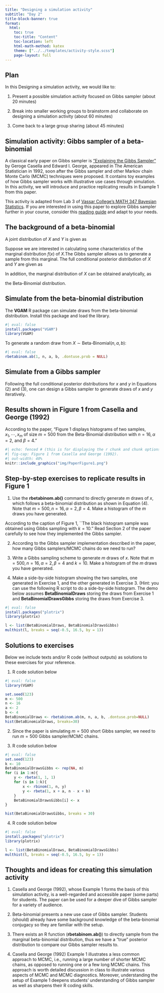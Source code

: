 ```yaml
---
title: "Designing a simulation activity"
subtitle: "Day 2"
title-block-banner: true
format:
  html:
    toc: true
    toc-title: "Content"
    toc-location: left
    html-math-method: katex
    theme: ["../../templates/activity-style.scss"]
    page-layout: full
---
```



## Plan

In this Designing a simulation activity, we would like to:

1. Present a possible simulation activity focused on Gibbs sampler (about 20 minutes)

2. Break into smaller working groups to brainstorm and collaborate on designing a simulation activity (about 60 minutes)

3. Come back to a large group sharing (about 45 minutes)

## Simulation activity: Gibbs sampler of a beta-binomial

A classical early paper on Gibbs sampler is ["Explaining the Gibbs Sampler"](https://www.tandfonline.com/doi/abs/10.1080/00031305.1992.10475878) by Geroge Casella and Edward I. George, appeared in The American Statistician in 1992, soon after the Gibbs sampler and other Markov chain Monte Carlo (MCMC) techniques were proposed. It contains toy examples of how Gibbs sampler works with illustrative use cases through simulation. In this activity, we will introduce and practice replicating results in Example 1 from this paper.

This activity is adapted from Lab 3 of [Vassar College's MATH 347 Bayesian Statistics](https://github.com/monika76five/Undergrad-Bayesian-Course). If you are interested in using this paper to explore Gibbs sampler further in your course, consider this [reading guide](https://github.com/monika76five/Undergrad-Bayesian-Course/blob/master/Lectures/4-GibbsMCMC/F19MATH347_ExpGibbsReadingGuide.pdf) and adapt to your needs.


## The background of a beta-binomial

A joint distribution of $X$ and $Y$ is given as

\begin{equation}
f(x,y)\propto \binom{n}{x}y^{x+\alpha-1}(1-y)^{n-x+\beta-1},\; x=-1,\cdots 
,n,\; 0\leq y\leq 1.
\end{equation}

\noindent Suppose we are interested in calculating some characteristics of the marginal distribution $f(x)$ of $X$.The Gibbs sampler allows us to generate a sample from this marginal. The full conditional posterior
distribution of $X$ and $Y$ are given as

\begin{equation}
x \mid y,n,\alpha,\beta \sim \textrm{Binomial}(n,y),
\end{equation}

\begin{equation}
y \mid x,n,\alpha,\beta\sim \text{Beta}(x+\alpha,n-x+\beta).
\end{equation}

In addition, the marginal distribution of $X$ can be obtained analytically, as

\begin{equation}
f(x)=\binom{n}{x}\frac{\Gamma(\alpha+\beta)}{\Gamma(\alpha)\Gamma(\beta)}\frac{\Gamma(x+\alpha)\Gamma(n-x+\beta)}{\Gamma(\alpha+\beta+n)},x=0,1,\cdots,n,
\end{equation}
the Beta-Binomial distribution.

## Simulate from the beta-binomial distribution

The **VGAM** R package can simulate draws from the beta-binomial distribution. Install this package and load the library.

```r
#| eval: false
install.packages("VGAM")
library(VGAM)
```
To generate a random draw from $X \sim \textrm{Beta-Binomial}(n,a,b)$:

```r
#| eval: false
rbetabinom.ab(1, n, a, b, .dontuse.prob = NULL)
```

## Simulate from a Gibbs sampler

Following the full conditional posterior distributions for $x$ and $y$ in Equations (2) and (3), one can design a Gibbs sampler to generate draws of $x$ and $y$ iteratively.

## Results shown in Figure 1 from Casella and George (1992)

According to the paper, “Figure 1 displays histograms of two samples, $x_1, \cdots, x_m$ of size $m = 500$ from the Beta-Binomial distribution with $n = 16, \alpha = 2$, and $\beta = 4$.”

```r
#| echo: fenced # (this is for displaying the r chunk and chunk options when rendered!)
#| fig-cap: Figure 1 from Casella and George (1992).
#| out-width: 40%
knitr::include_graphics("img/PaperFigure1.png")
```

## Step-by-step exercises to replicate results in Figure 1

1. Use the **rbetabinom.ab()** command to directly generate $m$ draws of $x$, which follows a beta-binomial distribution as shown in Equation (4). Note that $m = 500, n = 16, \alpha = 2, \beta = 4$. Make a histogram of the $m$ draws you have generated.

According to the caption of Figure 1, ``The black histogram sample was obtained using Gibbs sampling with $k = 10$." Read Section 2 of the paper carefully to see how they implemented the Gibbs sampler.

2. According to the Gibbs sampler implementation described in the paper, how many Gibbs samplers/MCMC chains do we need to run?

3. Write a Gibbs sampling scheme to generate $m$ draws of $x$. Note that $m = 500,n = 16, \alpha = 2, \beta = 4$ and $k = 10$. Make a histogram of the $m$ draws you have generated.

4. Make a side-by-side histogram showing the two samples, one generated in Exercise 1, and the other generated in Exercise 3. (Hint: you can use the following R script to do a side-by-side histogram. The demo below assumes **BetaBinomialDraws** storing the draws from Exercise 1 and **BetaBinomialDrawsGibbs** storing the draws from Exercise 3.

```r
#| eval: false
install.packages("plotrix")
library(plotrix)

l <- list(BetaBinomialDraws, BetaBinomialDrawsGibbs)
multhist(l, breaks = seq(-0.5, 16.5, by = 1))
```

## Solutions to exercises

Below we include texts and/or R code (without outputs) as solutions to these exercises for your reference.

1. R code solution below
```r
#| eval: false
library(VGAM)

set.seed(123)
m <- 500
n <- 16
a <- 2
b <- 4
BetaBinomialDraws <- rbetabinom.ab(m, n, a, b, .dontuse.prob=NULL)
hist(BetaBinomialDraws, breaks=30)
```

2. Since the paper is simulating $m = 500$ short Gibbs sampler, we need to run $m = 500$ Gibbs sampler/MCMC chains.

3. R code solution below
```r
#| eval: false
set.seed(123)
k <- 10
BetaBinomialDrawsGibbs <- rep(NA, m)
for (i in 1:m){
    y <- rbeta(1, 1, 1)
    for (s in 1:k){
        x <- rbinom(1, n, y)
        y <- rbeta(1, x + a, n - x + b)
    }
    BetaBinomialDrawsGibbs[i] <- x
}

hist(BetaBinomialDrawsGibbs, breaks = 30)
```

4. R code solution below
```r
#| eval: false
install.packages("plotrix")
library(plotrix)

l <- list(BetaBinomialDraws, BetaBinomialDrawsGibbs)
multhist(l, breaks = seq(-0.5, 16.5, by = 1))
```

## Thoughts and ideas for creating this simulation activity

1. Casella and George (1992), whose Example 1 forms the basis of this simulation activity, is a well-regarded and accessible paper (some parts) for students. The paper can be used for a deeper dive of Gibbs sampler for a variety of audience.

2. Beta-binomial presents a new use case of Gibbs sampler. Students (should) already have some background knowledge of the beta-binomial conjugacy so they are familiar with the setup.

3. There exists an R function (**rbetabinom.ab()**) to directly sample from the marginal beta-binomial distribution, thus we have a "true" posterior distribution to compare our Gibbs sampler results to.

4. Casella and George (1992) Example 1 illustrates a less common approach to MCMC, i.e., running a large number of shorter MCMC chains, as opposed to running one or a few long MCMC chains. This approach is worth detailed discussion in class to illustrate various aspects of MCMC and MCMC diagnostics. Moreover, understanding the setup of Example 1 deepens students' understanding of Gibbs sampler as well as sharpens their R coding skills.
